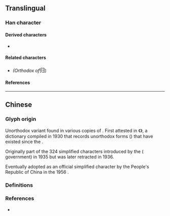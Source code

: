 {{also|歸|帰}}
{{character info/new}}
==Translingual==
{{Han simplified forms|歸|帰|归}}

===Han character===
{{Han char|rn=58|rad=彐|as=02|sn=5|four=27070|canj=LLSM|ids=⿲丨丿彐(G),⿲丶丿彐(T)}}

====Derived characters====
* {{l|mul|[[𫢔]], [[岿]]}}

====Related characters====
* {{l|mul|[[歸]]}} ''(Orthodox {{w|Traditional Chinese|traditional form}} of ''<big>归</big>)

====References====
{{Han ref|kx=0362.051|dkj=09909|dj=0680.140|hdz=20960.110|uh=5F52}}

----

==Chinese==

===Glyph origin===
Unorthodox variant {{Han simp|歸|nocap=y}} found in various {{w|Movable type#Metal movable type in China|moveable type}} copies of {{w|Classic Chinese Novels|classical novels}}. First attested in 《{{w2|zh|宋元以來俗字譜}}》, a {{w|Variant Chinese character|variant forms}} dictionary compiled in 1930 that records unorthodox forms ({{l|zh|俗字}}) that have existed since the {{w|Song dynasty}}. <!-- Refer http://dict.variants.moe.edu.tw/variants/rbt/word_attribute.rbt?educode=A02075-009#33 -->

Originally part of the 324 simplified characters introduced by the {{w|Republic of China}} ({{w|Kuomintang}} government) in 1935 but was later retracted in 1936. <!-- Refer https://commons.wikimedia.org/wiki/File:ROC24_SC2.jpg -->

Eventually adopted as an official simplified character by the People's Republic of China in the 1956 {{w|Chinese Character Simplification Scheme}}. <!-- Refer https://zh.wikisource.org/wiki/漢字簡化方案 -->

===Definitions===
{{zh-see|歸|sv}}

===References===
* {{R:twedu|A02075-009#33}}